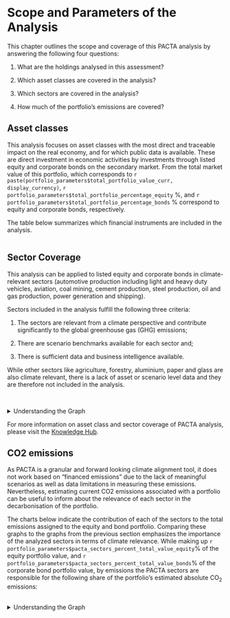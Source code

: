 # Scope and Parameters of the Analysis 

This chapter outlines the scope and coverage of this PACTA analysis by answering the following four questions:

1. What are the holdings analysed in this assessment?

2. Which asset classes are covered in the analysis?  

3. Which sectors are covered in the analysis?  

4. How much of the portfolio’s emissions are covered?  



## Asset classes

This analysis focuses on asset classes with the most direct and traceable impact on the real economy, and for which public data is available. These are direct investment in economic activities by investments through listed equity and corporate bonds on the secondary market. From the total market value of this portfolio, which corresponds to `r paste(portfolio_parameters$total_portfolio_value_curr, display_currency)`, `r portfolio_parameters$total_portfolio_percentage_equity` %, and `r portfolio_parameters$total_portfolio_percentage_bonds` % correspond to equity and corporate bonds, respectively. 

The table below summarizes which financial instruments are included in the analysis. 


<div class="d3chart" style="display: grid; grid-template-columns: 1fr; grid-template-rows: auto auto;" class="has_optbar donotduplicate donotremove">
<div id="included_table" class="d3chart data_table" style="width: 600px"></div>
</div>

## Sector Coverage

This analysis can be applied to listed equity and corporate bonds in climate-relevant sectors (automotive production including light and heavy duty vehicles, aviation, coal mining, cement production, steel production, oil and gas production, power generation and shipping).

Sectors included in the analysis fulfill the following three criteria:

1. The sectors are relevant from a climate perspective and contribute significantly to the global greenhouse gas (GHG) emissions;   

2. There are scenario benchmarks available for each sector and;  

3. There is sufficient data and business intelligence available.

While other sectors like agriculture, forestry, aluminium, paper and glass are also climate relevant, there is a lack of asset or scenario level data and they are therefore not included in the analysis. 


<div id="value_pie_equity" class="has_optbar donotduplicate donotremove">
</div>

<br>

<div id="value_pie_bonds" class="has_optbar donotduplicate donotremove">
</div>

<details>
<summary> Understanding the Graph </summary>
<div class="method">
<p>
The pie chart shows the financial sector split of the total investment in the selected asset-class. The share that is invested in companies with assets in climate-relevant sectors is represented by the coloured slices.
</p>
</div>
</details>

For more information on asset class and sector coverage of PACTA analysis, please visit the [Knowledge Hub](https://rmi.gitbook.io/pacta-knowledge-hub/methodology-and-data/methodology/scope){target="_blank"}.

## CO2 emissions 

As PACTA is a granular and forward looking climate alignment tool, it does not work based on "financed emissions" due to the lack of meaningful scenarios as well as data limitations in measuring these emissions. Nevertheless, estimating current CO2 emissions associated with a portfolio can be useful to inform about the relevance of each sector in the decarbonisation of the portfolio. 

The charts below indicate the contribution of each of the sectors to the total emissions assigned to the equity and bond portfolio. Comparing these graphs to the graphs from the previous section emphasizes the importance of the analyzed sectors in terms of climate relevance. While making up `r portfolio_parameters$pacta_sectors_percent_total_value_equity`% of the equity portfolio value, and `r portfolio_parameters$pacta_sectors_percent_total_value_bonds`% of the corporate bond portfolio value, by emissions the PACTA sectors are responsible for the following share of the portfolio’s estimated absolute CO~2~ emissions:


<div id="emissions_pie_equity" class="has_optbar donotduplicate donotremove">
</div>
<br>
<div id="emissions_pie_bonds" class="has_optbar donotduplicate donotremove">
</div>

<details>
<summary> Understanding the Graph </summary>
<div class="method">
<p>
The pie chart shows sector split of the total emissions attributed to the investments in the selected asset-class. The emissions from companies with assets in climate-relevant sectors is represented by the coloured sections. 
</p>
</div>
</details>
